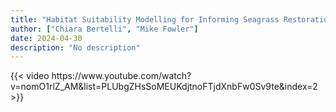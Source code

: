 ```yaml
---
title: "Habitat Suitability Modelling for Informing Seagrass Restoration in the UK"
author: ["Chiara Bertelli", "Mike Fowler"]
date: 2024-04-30
description: "No description"
---
```


{{< video https://www.youtube.com/watch?v=nomO1rlZ_AM&list=PLUbgZHsSoMEUKdjtnoFTjdXnbFw0Sv9te&index=2 >}}


